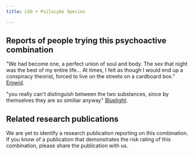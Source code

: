 ---
title: LSD + Psilocybe Species

---

## Reports of people trying this psychoactive combination

"We had become one, a perfect union of soul and body. The sex that night was the best of my entire life... At times, I felt as though I would end up a conspiracy theorist, forced to live on the streets on a cardboard box." [Erowid](https://erowid.org/experiences/exp.php?ID=49064).

"you really can't distinguish between the two substances, since by themselves they are so similiar anyway" [Bluelight](https://bluelight.org/xf/threads/combo-thread-lsd-mushrooms.339690/).


## Related research publications

We are yet to identify a research publication reporting on this combination. If you know of a publication that demonstrates the risk rating of this combination, please share the publication with us.



